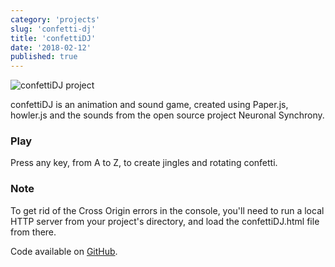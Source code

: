 ```yaml
---
category: 'projects'
slug: 'confetti-dj'
title: 'confettiDJ'
date: '2018-02-12'
published: true
---
```


![confettiDJ project](./images/confetti.png)

confettiDJ is an animation and sound game, created using Paper.js, howler.js and the sounds from the open source project Neuronal Synchrony.

### Play

Press any key, from A to Z, to create jingles and rotating confetti.

### Note

To get rid of the Cross Origin errors in the console, you'll need to run a local HTTP server from your project's directory, and load the confettiDJ.html file from there.

Code available on <a href='https://github.com/eneax/confettiDJ'>GitHub</a>.

